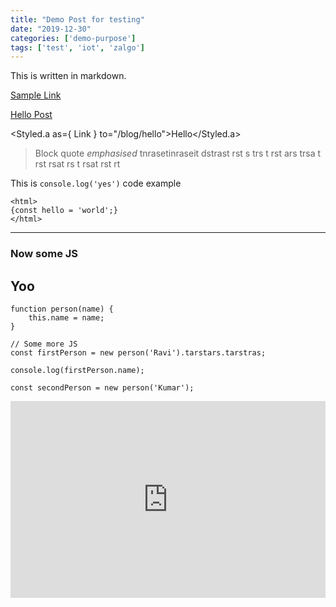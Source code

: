 ```yaml
---
title: "Demo Post for testing"
date: "2019-12-30"
categories: ['demo-purpose']
tags: ['test', 'iot', 'zalgo']
---
```


This is written in markdown.

[Sample Link](https://google.com)

[Hello Post](/blog/hello)

<Styled.a as={ Link } to="/blog/hello">Hello</Styled.a>

<p></p>

> Block quote *emphasised*
> tnrasetinraseit dstrast rst s trs t rst ars trsa t rst rsat rs t rsat rst rt

This is `console.log('yes')` code example

```jsx{3}
<html>
{const hello = 'world';}
</html>
```
<p></p>

---

### Now some JS
<h2>Yoo</h2>

```javascript{2,5-8}
function person(name) {
    this.name = name;
}

// Some more JS
const firstPerson = new person('Ravi').tarstars.tarstras;

console.log(firstPerson.name);

const secondPerson = new person('Kumar');
```

<div style={{ width: '100%', textAlign: 'center' }}>
<iframe width="100%" height="315" src="https://www.youtube.com/embed/4n0xNbfJLR8" frameborder="0" allowfullscreen></iframe>
</div>
